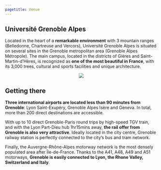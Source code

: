 ```yaml
---
pagetitle: Venue
---
```


## Université Grenoble Alpes

Located in the heart of a **remarkable environment** with 3 mountain ranges (Belledonne, Chartreuse and Vercors), Université Grenoble Alpes is situated on several sites in the Grenoble metropolitan area (Grenoble Alpes Métropole). The main campus, located in the districts of Gières and Saint-Martin-d'Hères, is recognized as **one of the most beautiful in France**, with its 3,000 trees, cultural and sports facilities and unique architecture. 

::: {.column-screen style="text-align: center;"}
![](../images/uga_montage.png)
:::

## Getting there

**Three international airports are located less than 90 minutes from Grenoble**: Lyon Saint-Exupéry, Grenoble Alpes Isère and Geneva. In total, more than 200 direct destinations are accessible.

With up to 10 direct Grenoble-Paris round trips by high-speed TGV train, and with the Lyon Part-Dieu hub 1hr15mins away, **the rail offer from Grenoble is also very attractive**. Ideally located in the city centre, Grenoble railway station is perfectly connected to the city's bus and tram network. 

Finally, the Auvergne-Rhône-Alpes motorway network is the most densely populated area after Île-de-France. Thanks to the A41, A48, A49 and A51 motorways, **Grenoble is easily connected to Lyon, the Rhone Valley, Switzerland and Italy**.  